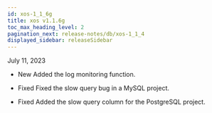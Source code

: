 ```yaml
---
id: xos-1_1_6g
title: xos v1.1.6g
toc_max_heading_level: 2
pagination_next: release-notes/db/xos-1_1_4
displayed_sidebar: releaseSidebar
---
```


July 11, 2023

- <Status>New</Status> Added the log monitoring function.

- <Status>Fixed</Status> Fixed the slow query bug in a MySQL project.

- <Status>Fixed</Status> Added the slow query column for the PostgreSQL project.
